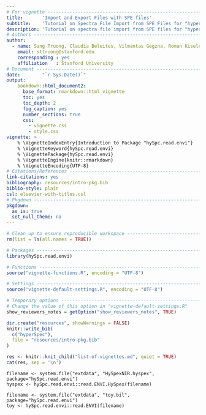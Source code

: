 ```yaml
---
# For vignette ---------------------------------------------------------------
title:       'Import and Export Files with SPE files'
subtitle:    'Tutorial on Spectra File Import from SPE Files for "hyperSpec"'
description: 'Tutorial on spectra file import from SPE files for "hyperSpec".'
# Authors --------------------------------------------------------------------
author:
  - name: Sang Truong, Claudia Beleites, Vilmantas Gegzna, Roman Kiselev
    email: sttruong@stanford.edu
    corresponding : yes
    affiliation   : Stanford University
# Document -------------------------------------------------------------------
date:        "`r Sys.Date()`"
output:
    bookdown::html_document2:
      base_format: rmarkdown::html_vignette
      toc: yes
      toc_depth: 2
      fig_caption: yes
      number_sections: true
      css:
        - vignette.css
        - style.css
vignette: >
    % \VignetteIndexEntry{Introduction to Package "hySpc.read.envi"}
    % \VignetteKeyword{hySpc.read.envi}
    % \VignettePackage{hySpc.read.envi}
    % \VignetteEngine{knitr::rmarkdown}
    % \VignetteEncoding{UTF-8}
# Citations/References -------------------------------------------------------
link-citations: yes
bibliography: resources/intro-pkg.bib
biblio-style: plain
csl: elsevier-with-titles.csl
# Pkgdown --------------------------------------------------------------------
pkgdown:
  as_is: true
  set_null_theme: no
---
```



```r
# Clean up to ensure reproducible workspace ----------------------------------
rm(list = ls(all.names = TRUE))
```

```r
# Packages -------------------------------------------------------------------
library(hySpc.read.envi)

# Functions ------------------------------------------------------------------
source("vignette-functions.R", encoding = "UTF-8")

# Settings -------------------------------------------------------------------
source("vignette-default-settings.R", encoding = "UTF-8")

# Temporary options ----------------------------------------------------------
# Change the value of this option in "vignette-default-settings.R"
show_reviewers_notes = getOption("show_reviewers_notes", TRUE)
```


```r
dir.create("resources", showWarnings = FALSE)
knitr::write_bib(
  c("hyperSpec"),
  file = "resources/intro-pkg.bib"
)
```


<!-- This chunk inserts common info about all the vignettes -->

```r
res <- knitr::knit_child("list-of-vignettes.md", quiet = TRUE)
cat(res, sep = '\n')
```

```
filename <- system.file("extdata", "HySpexNIR.hyspex", package="hySpc.read.envi")
hyspex <- hySpc.read.envi::read.ENVI.HySpex(filename)

filename <- system.file("extdata", "toy.bil", package="hySpc.read.envi")
toy <- hySpc.read.envi::read.ENVI(filename)
```
